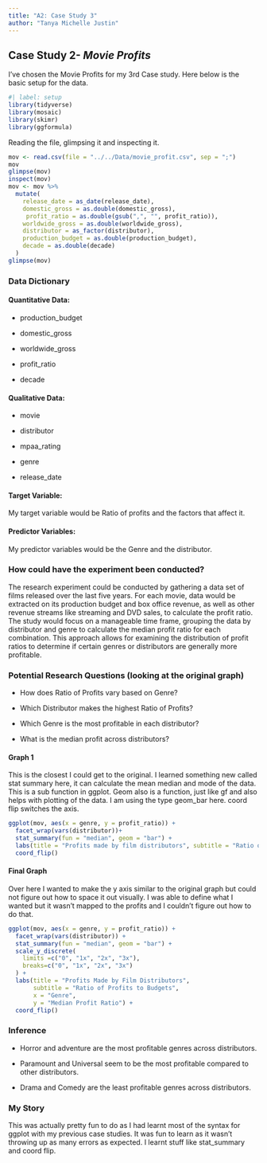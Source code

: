 ```yaml
---
title: "A2: Case Study 3"
author: "Tanya Michelle Justin"
---
```


## Case Study 2- *Movie Profits*

I've chosen the Movie Profits for my 3rd Case study. Here below is the basic setup for the data.

```r
#| label: setup
library(tidyverse)
library(mosaic)
library(skimr)
library(ggformula)
```

Reading the file, glimpsing it and inspecting it.

```r
mov <- read.csv(file = "../../Data/movie_profit.csv", sep = ";")
mov
glimpse(mov)
inspect(mov)
mov <- mov %>% 
  mutate(
    release_date = as_date(release_date),
    domestic_gross = as.double(domestic_gross),
     profit_ratio = as.double(gsub(",", "", profit_ratio)),
    worldwide_gross = as.double(worldwide_gross),
    distributor = as_factor(distributor),
    production_budget = as.double(production_budget),
    decade = as.double(decade)
  )
glimpse(mov)

```

### Data Dictionary

#### Quantitative Data:

-   production_budget

-   domestic_gross

-   worldwide_gross

-   profit_ratio

-   decade

#### Qualitative Data:

-   movie

-   distributor

-   mpaa_rating

-   genre

-   release_date

#### Target Variable:

My target variable would be Ratio of profits and the factors that affect it.

#### Predictor Variables:

My predictor variables would be the Genre and the distributor.

### How could have the experiment been conducted?

The research experiment could be conducted by gathering a data set of films released over the last five years. For each movie, data would be extracted on its production budget and box office revenue, as well as other revenue streams like streaming and DVD sales, to calculate the profit ratio. The study would focus on a manageable time frame, grouping the data by distributor and genre to calculate the median profit ratio for each combination. This approach allows for examining the distribution of profit ratios to determine if certain genres or distributors are generally more profitable.

### **Potential Research Questions (looking at the original graph)**

-   How does Ratio of Profits vary based on Genre?

-   Which Distributor makes the highest Ratio of Profits?

-   Which Genre is the most profitable in each distributor?

-   What is the median profit across distributors?

#### Graph 1

This is the closest I could get to the original. I learned something new called stat summary here, it can calculate the mean median and mode of the data. This is a sub function in ggplot. Geom also is a function, just like gf and also helps with plotting of the data. I am using the type geom_bar here. coord flip switches the axis.

```r
ggplot(mov, aes(x = genre, y = profit_ratio)) +
  facet_wrap(vars(distributor))+
  stat_summary(fun = "median", geom = "bar") +
  labs(title = "Profits made by film distributors", subtitle = "Ratio of profits to budgets", x = "Genre", y = "Median Profit Ratio")+  
  coord_flip()
```

#### Final Graph

Over here I wanted to make the y axis similar to the original graph but could not figure out how to space it out visually. I was able to define what I wanted but it wasn't mapped to the profits and I couldn't figure out how to do that.

```r


ggplot(mov, aes(x = genre, y = profit_ratio)) +
  facet_wrap(vars(distributor)) +
  stat_summary(fun = "median", geom = "bar") +
  scale_y_discrete(
    limits =c("0", "1x", "2x", "3x"),
    breaks=c("0", "1x", "2x", "3x")
  ) +
  labs(title = "Profits Made by Film Distributors", 
       subtitle = "Ratio of Profits to Budgets", 
       x = "Genre", 
       y = "Median Profit Ratio") +  
  coord_flip()
```

### Inference

-   Horror and adventure are the most profitable genres across distributors.

-   Paramount and Universal seem to be the most profitable compared to other distributors.

-   Drama and Comedy are the least profitable genres across distributors.

### My Story

This was actually pretty fun to do as I had learnt most of the syntax for ggplot with my previous case studies. It was fun to learn as it wasn't throwing up as many errors as expected. I learnt stuff like stat_summary and coord flip.
